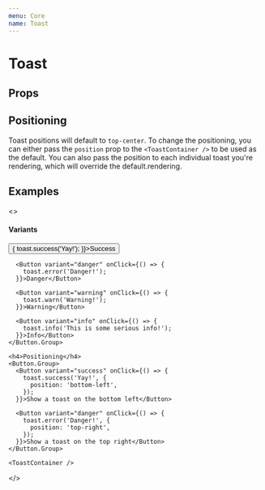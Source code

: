 ```yaml
---
menu: Core
name: Toast
---
```



# Toast

## Props

<PropsTable of={ToastContainer} />

## Positioning

Toast positions will default to `top-center`. To change the positioning, you can either pass the `position` prop to the `<ToastContainer />` to be used as the default. You can also pass the position to each individual toast you're rendering, which will override the default.rendering.

## Examples

<Playground>
  <>
    <h4>Variants</h4>
    <Button.Group>
      <Button variant="success" onClick={() => {
        toast.success('Yay!');
      }}>Success</Button>

      <Button variant="danger" onClick={() => {
        toast.error('Danger!');
      }}>Danger</Button>

      <Button variant="warning" onClick={() => {
        toast.warn('Warning!');
      }}>Warning</Button>

      <Button variant="info" onClick={() => {
        toast.info('This is some serious info!');
      }}>Info</Button>
    </Button.Group>

    <h4>Positioning</h4>
    <Button.Group>
      <Button variant="success" onClick={() => {
        toast.success('Yay!', {
          position: 'bottom-left',
        });
      }}>Show a toast on the bottom left</Button>

      <Button variant="danger" onClick={() => {
        toast.error('Danger!', {
          position: 'top-right',
        });
      }}>Show a toast on the top right</Button>
    </Button.Group>

    <ToastContainer />
  </>
</Playground>
